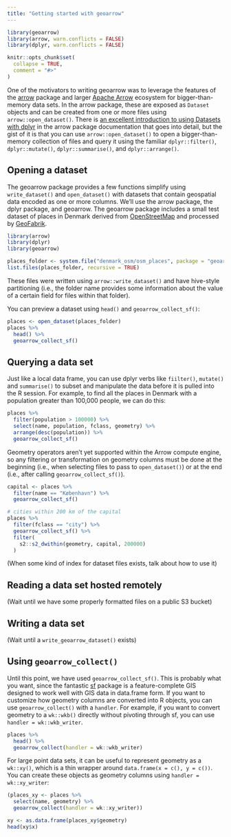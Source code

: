```yaml
---
title: "Getting started with geoarrow"
---
```


```r
library(geoarrow)
library(arrow, warn.conflicts = FALSE)
library(dplyr, warn.conflicts = FALSE)

knitr::opts_chunk$set(
  collapse = TRUE,
  comment = "#>"
)
```

One of the motivators to writing geoarrow was to leverage the features of the [arrow](https://arrow.apache.org/docs/r/) package and larger [Apache Arrow](https://arrow.apache.org/) ecosystem for bigger-than-memory data sets. In the arrow package, these are exposed as `Dataset` objects and can be created from one or more files using `arrow::open_dataset()`. There is [an excellent introduction to using Datasets with dplyr](https://arrow.apache.org/docs/r/articles/dataset.html) in the arrow package documentation that goes into detail, but the gist of it is that you can use `arrow::open_dataset()` to open a bigger-than-memory collection of files and query it using  the familiar `dplyr::filter()`, `dplyr::mutate()`, `dplyr::summarise()`, and `dplyr::arrange()`. 

## Opening a dataset

The geoarrow package provides a few functions simplify using `write_dataset()` and `open_dataset()` with datasets that contain geospatial data encoded as one or more columns. We'll use the arrow package, the dplyr package, and geoarrow. The geoarrow package includes a small test dataset of places in Denmark derived from [OpenStreetMap](https://openstreetmap.org) and processed by [GeoFabrik](https://download.geofabrik.de/europe/denmark.html).

```r
library(arrow)
library(dplyr)
library(geoarrow)

places_folder <- system.file("denmark_osm/osm_places", package = "geoarrow")
list.files(places_folder, recursive = TRUE)
```

These files were written using `arrow::write_dataset()` and have hive-style partitioning (i.e., the folder name provides some information about the value of a certain field for files within that folder).

You can preview a dataset using `head()` and `geoarrow_collect_sf()`:

```r
places <- open_dataset(places_folder)
places %>% 
  head() %>% 
  geoarrow_collect_sf()
```

## Querying a data set

Just like a local data frame, you can use dplyr verbs like `fiilter()`, `mutate()` and `summarise()` to subset and manipulate the data before it is pulled into the R session. For example, to find all the places in Denmark with a population greater than 100,000 people, we can do this:

```r
places %>% 
  filter(population > 100000) %>% 
  select(name, population, fclass, geometry) %>% 
  arrange(desc(population)) %>% 
  geoarrow_collect_sf()
```

Geometry operators aren't yet supported within the Arrow compute engine, so any filtering or transformation on geometry columns must be done at the beginning (i.e., when selecting files to pass to `open_dataset()`) or at the end (i.e., after calling `geoarrow_collect_sf()`).

```r
capital <- places %>% 
  filter(name == "København") %>% 
  geoarrow_collect_sf()

# cities within 200 km of the capital
places %>% 
  filter(fclass == "city") %>% 
  geoarrow_collect_sf() %>% 
  filter(
    s2::s2_dwithin(geometry, capital, 200000)
  )
```

(When some kind of index for dataset files exists, talk about how to use it)

## Reading a data set hosted remotely

(Wait until we have some properly formatted files on a public S3 bucket)

## Writing a data set

(Wait until a `write_geoarrow_dataset()` exists)

## Using `geoarrow_collect()`

Until this point, we have used `geoarrow_collect_sf()`. This is probably what you want, since the fantastic [sf](https://r-spatial.github.io/sf/) package is a feature-complete GIS designed to work well with GIS data in data.frame form. If you want to customize how geometry columns are converted into R objects, you can use `geoarrow_collect()` with a `handler`. For example, if you want to convert geometry to a `wk::wkb()` directly without pivoting through sf, you can use `handler = wk::wkb_writer`.

```r
places %>% 
  head() %>% 
  geoarrow_collect(handler = wk::wkb_writer)
```

For large point data sets, it can be useful to represent geometry as a `wk::xy()`, which is a thin wrapper around `data.frame(x = c(), y = c())`. You can create these objects as geometry columns using `handler = wk::xy_writer`:

```r
(places_xy <- places %>% 
  select(name, geometry) %>% 
  geoarrow_collect(handler = wk::xy_writer))

xy <- as.data.frame(places_xy$geometry)
head(xy$x)
```
